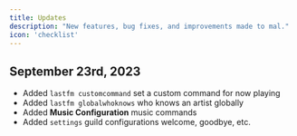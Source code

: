 ```yaml
---
title: Updates
description: "New features, bug fixes, and improvements made to mal."
icon: 'checklist'
---
```



## September 23rd, 2023

- Added `lastfm customcommand` set a custom command for now playing
- Added `lastfm globalwhoknows` who knows an artist globally
- Added **Music Configuration** music commands
- Added `settings` guild configurations welcome, goodbye, etc.
